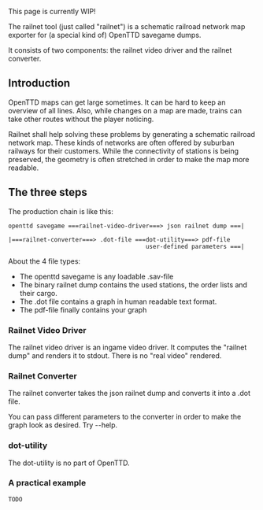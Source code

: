 This page is currently WIP!

The railnet tool (just called "railnet") is a schematic railroad network map exporter for (a special kind of) OpenTTD savegame dumps.

It consists of two components: the railnet video driver and the railnet converter.

== Introduction ==

OpenTTD maps can get large sometimes. It can be hard to keep an overview of all lines. Also, while changes on a map are made, trains can take other routes without the player noticing.

Railnet shall help solving these problems by generating a schematic railroad network map. These kinds of networks are often offered by suburban railways for their customers. While the connectivity of stations is being preserved, the geometry is often stretched in order to make the map more readable.

== The three steps ==

The production chain is like this:

<pre>
openttd savegame ===railnet-video-driver===> json railnet dump ===|
                                                                  |===railnet-converter===> .dot-file ===dot-utility===> pdf-file
                                       user-defined parameters ===|
</pre>

About the 4 file types:
* The openttd savegame is any loadable .sav-file
* The binary railnet dump contains the used stations, the order lists and their cargo.
* The .dot file contains a graph in human readable text format.
* The pdf-file finally contains your graph

=== Railnet Video Driver ===

The railnet video driver is an ingame video driver. It computes the "railnet dump" and renders it to stdout. There is no "real video" rendered.

=== Railnet Converter ===

The railnet converter takes the json railnet dump and converts it into a .dot file.

You can pass different parameters to the converter in order to make the graph look as desired. Try --help.

=== dot-utility ===

The dot-utility is no part of OpenTTD.

=== A practical example ===

<pre>
TODO
</pre>